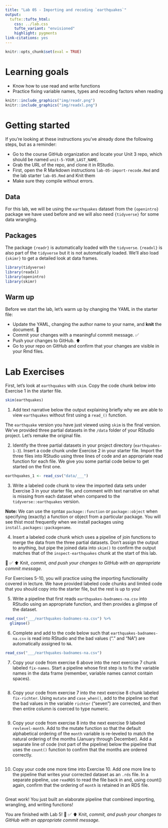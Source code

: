 ```yaml
---
title: "Lab 05 - Importing and recoding `earthquakes`"
output: 
  tufte::tufte_html:
    css: ../lab.css
    tufte_variant: "envisioned"
    highlight: pygments
link-citations: yes
---
```


```r
knitr::opts_chunk$set(eval = TRUE)
```

# Learning goals

-   Know how to use read and write functions
-   Practice fixing variable names, types and recoding factors when reading

```r
knitr::include_graphics("img/readr.png")
knitr::include_graphics("img/readxl.png")
```

# Getting started

If you're looking at these instructions you've already done the following steps, but as a reminder:

-   Go to the course GitHub organization and locate your Unit 3 repo, which should be named `unit-5-YOUR_LAST_NAME`.
-   Grab the URL of the repo, and clone it in RStudio.
-   First, open the R Markdown instructions `lab-O5-import-recode.Rmd` and the lab starter `lab-05.Rmd` and Knit them
-   Make sure they compile without errors.

## Data

For this lab, we will be using the `earthquakes` dataset from the `{openintro}` package we have used before and we will also need `{tidyverse}` for some data wrangling.

## Packages

The package `{readr}` is automatically loaded with the `tidyverse`.
`{readxl}` is also part of the `tidyverse` but it is not automatically loaded.
We'll also load `{skimr}` to get a detailed look at data frames.

```r
library(tidyverse)
library(readxl)
library(openintro)
library(skimr)
```

## Warm up

Before we start the lab, let's warm up by changing the YAML in the starter file:

-   Update the YAML, changing the author name to your name, and **knit** the document. 🧶
-   Commit your changes with a meaningful commit message. ✅
-   Push your changes to GitHub.️ ⬆️
-   Go to your repo on GitHub and confirm that your changes are visible in your Rmd files.

# Lab Exercises

First, let's look at `earthquakes` with `skim`.
Copy the code chunk below into Exercise 1 in the starter file.

```r
skim(earthquakes)
```

1.  Add text narrative below the output explaining briefly why we are able to view `earthquakes` without first using a `read_()` function.

The `earthquake` version you have just viewed using `skim` is the final version.
We've provided three partial datasets in the `/data` folder of your RStudio project.
Let's remake the original file.

2.  Identify the three partial datasets in your project directory (`earthquakes-1-3`). Insert a code chunk under Exercise 2 in your starter file. Import the three files into RStudio using three lines of code and an appropriate read function for each file. We give you some partial code below to get started on the first one.

```r
earthquakes_1 <- read_csv("data/___")
```

3.  Write a labeled code chunk to view the imported data sets under Exercise 3 in your starter file, and comment with text narrative on what is missing from each dataset when compared to the `tidyverse::earthquakes` version.

**Note:** We can use the syntax `package::function` or `package::object` when specifying (exactly) a function or object from a particular package.
You will see thist most frequently when we install packages using `install.packages::packagename`.

4.  Insert a labeled code chunk which uses a pipeline of join functions to merge the data from the three partial datasets. Don't assign the output to anything, but pipe the joined data into `skim()` to confirm the output matches that of the `inspect-earthquakes` chunk at the start of this lab.

🧶 ✅ ⬆️ Knit, *commit, and push your changes to GitHub with an appropriate commit message.*

For Exercises 5-10, you will practice using the importing functionality covered in lecture.
We have provided labeled code chunks and limited code that you should copy into the starter file, but the rest is up to you!

5.  Write a pipeline that first reads `earthquakes-badnames-na.csv` into RStudio using an appropriate function, and then provides a glimpse of the dataset.

```r
read_csv("___/earthquakes-badnames-na.csv") %>% 
  glimpse()
```

6.  Complete and add to the code below such that `earthquakes-badnames-na.csv` is read into RStudio and the bad values ("." and "NA") are automatically assigned to `NA`.

```r
read_csv("___/earthquakes-badnames-na.csv") 
```

7.  Copy your code from exercise 6 above into the next exercise 7 chunk labeled `fix-names`. Start a pipeline whose first step is to fix the variable names in the data frame (remember, variable names cannot contain spaces).

```r

```

8.  Copy your code from exercise 7 into the next exercise 8 chunk labeled `fix-richter`. Using `mutate` and `case_when()`, add to the pipeline so that the bad values in the variable `richter` ("seven") are corrected, and then then entire column is coerced to type numeric.

```r

```

9.  Copy your code from exercise 8 into the next exercise 9 labeled `revlevel-month`. Add to the mutate function so that the default alphabetical ordering of the `month` variable is re-leveled to match the natural ordering of the months (January through December). Add a separate line of code (not part of the pipeline) below the pipeline that uses the `count()` function to confirm that the months are ordered correctly.

```r

```

10. Copy your code one more time into Exercise 10. Add one more line to the pipeline that writes your corrected dataset as an `.rds` file. In a separate pipeline, use `readRDS` to read the file back in and, using count() again, confirm that the ordering of `month` is retained in an RDS file.

```r

```

Great work!
You just built an elaborate pipeline that combined importing, wrangling, and writing functions!

You are finished with Lab 5!
🧶 ✅ ⬆️ Knit, *commit, and push your changes to GitHub with an appropriate commit message.*
